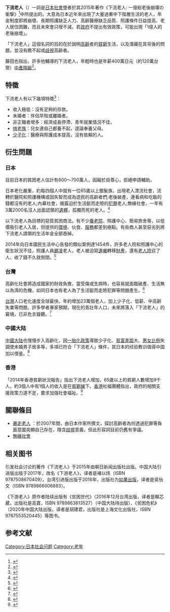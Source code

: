 '''下流老人'''（{{lang-ja|かりゅうろうじん}}）一詞是[[日本|日本]][[社會學|社會學]]者{{lj|藤田孝典}}於其2015年著作《下流老人: 一億総老後崩壊の衝撃》<ref>{{cite book|author=藤田孝典 |title=下流老人：即使月薪5萬，我們仍將又老又窮又孤獨 |year=2016 |publisher=如果出版社 |location=臺北市松山區復興北路333號11樓之4 |isbn=9789866006883 |date=2016-04-01 |accessdate=2016-07-29 }}</ref>中所提出的。大意為日本近年來出現了大量過著中下階層生活的老人，年金制度即將崩壞、長期照護缺乏人力、高齡醫療缺乏品質、照護條件日益提高、老人居住困難，而且未來會只增不減，若[[政府|政府]]不提出有效政策，可能出現「1億人的老後崩壞」。

「下流老人」這個名詞的目的在於說明[[高齡|高齡]]者的[[貧窮|貧窮]]生活，以及潛藏在其背後的問題，並沒有瞧不起或[[歧視|歧視]]高齡者。

藤田也指出，許多他輔導的下流老人，年輕時也是年薪400萬日元（約120萬台幣）[[中產階級|中產階級]]<ref>{{cite news |title=月薪5萬 為何仍會變「下流老人」？ |url=http://a.udn.com/focus/2016/04/12/19923/index.html |language=中文 |author=陳宛茜 |publisher=聯合報 Focus |date=2016-04-12 |accessdate=2016-07-29 |archive-date=2018-10-05 |archive-url=https://web.archive.org/web/20181005221107/http://a.udn.com/focus/2016/04/12/19923/index.html |dead-url=no }}</ref>。
==特徵==
下流老人有以下幾項特徵<ref>{{cite news |title=何謂「下流老人」 |url=http://www.chinatimes.com/newspapers/20160623000440-260102 |language=中文 |author=曹婷婷 |publisher=中時電子報 |date=2016-06-23 |accessdate=2016-07-29 |archive-date=2020-11-08 |archive-url=https://web.archive.org/web/20201108083025/https://www.chinatimes.com/newspapers/20160623000440-260102 |dead-url=no }}</ref>：
*收入極低：沒有足夠的存款。
*未婚者：伴侶早歿或離婚者。
*非正職者增多：經濟成長停滯、青年就業情況不佳。
*[[啃老族|啃老族]]：兒女連自己都養不起，遑論奉養父母。
*[[少子化|少子化]]：醫療與照護成本提高，沒有依賴的人。

==衍生問題==
===日本===
目前日本的貧困老人估計有600～700萬人，因礙於自尊心，拒絕申請輔助。

日本老化嚴重，約每四個人中就有一位65歲以上銀髮族，出現老人漂流社會，流轉於醫院和照護機構或因失智而成為遊民的高齡者們;老後破產，連看病和吃飯的錢都沒有的老人;內幕社會，揭露迫於生活鋌而走險的[[犯罪|犯罪]]老人;無緣社會，一年有3萬2000名沒人出面認領的[[遺體|遺體]]，孤獨而死的老人。<ref>{{Cite web |url=http://m.gvm.com.tw/article_content_29687.html |title=老本不夠啃！日本一億「下流老人」陷困 |accessdate=2016-07-29 |archive-date=2016-04-17 |archive-url=https://web.archive.org/web/20160417013817/http://m.gvm.com.tw/article_content_29687.html |dead-url=no }}</ref>

以下流老人為目標的惡質貧困商法，有不少[[養老院|養老院]]、照護中心、簡易旅舍等，以低價吸引老人入居，但提供的[[環境|環境]]、伙食、[[服務|服務]]都差到極點。有些商人甚至惡劣到將下流老人請領的生活年金全部吞掉。

2014年向日本國民生活中心告發的類似案例達1454件，許多老人院和照護中心的衛生狀況不佳，照護人員[[霸凌|霸凌]]老人，老人被迫寫[[遺囑|遺囑]]轉移[[財產|財產]]，還有[[老人院|老人院]]召了人、收了錢不久就倒閉。<ref>{{cite news |title=長壽大國的惡夢 日「下流老人」拖累國家財政 |url=http://www.chinatimes.com/newspapers/20160623000439-260102 |language=中文 |author=黃菁菁 |publisher=中時電子報 |date=2016-06-23 |accessdate=2016-07-29 |archive-date=2020-11-16 |archive-url=https://web.archive.org/web/20201116113201/https://www.chinatimes.com/newspapers/20160623000439-260102 |dead-url=no }}</ref>

===台灣===
高齡化社會將造成國家的財政負擔，當受傷或生病時，也容易就面臨破產、生活無以為濟的危機，如同日本也有老人為了生活鋌而走險犯罪等問題產生。<ref>{{cite news |title=下流老人報到 　「國寶級」音樂家淪通緝犯 |url=http://m.appledaily.com.tw/realtimenews/article/new/20160608/881391/ |language=中文 |publisher=蘋果日報 |date=2016-06-08 |accessdate=2016-07-29 }}{{Dead link}}</ref>

[[台灣|台灣]]人口老化速度全球最快、年約增加23萬個老人，加上少子化、低薪、中高齡失業等問題，許多學者專家預期，現在的青壯年人口，未來將落入「下流老人」的窘境，已非危言聳聽。<ref>{{cite news |title=長壽惡夢 明天的「下流老人」是你？ |url=http://www.chinatimes.com/newspapers/20160626000424-260102 |language=中文 |publisher=中時電子報 |date=2016-06-26 |accessdate=2016-07-29 |archive-date=2020-11-08 |archive-url=https://web.archive.org/web/20201108005224/https://www.chinatimes.com/newspapers/20160626000424-260102 |dead-url=no }}</ref>
===中國大陆===
[[中國大陆|中國大陆]]也慢慢步入高齡化，因[[一胎化政策|一胎化政策]]導致少子化、[[貧富差距|貧富差距]]大、[[男女比例|男女比例]]失調使未婚男子居多等，多項已符合「下流老人」條件，其日本的经验教训值得中国加以借鉴。<ref>{{cite news |title=贫富差距严重 日本“下流老人”为中国敲响警钟 |url=http://xw.qq.com/finance/20160418017960/FIN2016041801796000 |language=中文 |publisher=騰訊网 |date=2016-04-18 |accessdate=2016-07-29 |archive-date=2020-11-16 |archive-url=https://web.archive.org/web/20201116033304/https://xw.qq.com/finance/20160418017960/FIN2016041801796000 |dead-url=no }}</ref>

===香港===
「2014年香港貧窮狀況報告」指出下流老人增加，65歲以上的貧窮人數增加9千人，約3個人中有1個人的收入是在[[貧窮線|貧窮線]]下。[[香港|香港]]社福團體指出，政府的相關支援政策力道不足，要求加強社會福祉。<ref>{{cite news |title=3人中1人成「下流老人」 香港高齡貧窮困境 |url=http://www.worldpeoplenews.com/news/6/2015-10/80004 |language=中文 |publisher=WPN世界民報 |date=2015-10-18 |accessdate=2016-07-29 |deadurl=yes |archiveurl=https://web.archive.org/web/20151019235709/http://www.worldpeoplenews.com/news/6/2015-10/80004 |archivedate=2015-10-19 }}</ref>
== 關聯條目 ==
*[[暴走老人|暴走老人]] ：於2007年間，由日本作家所撰文，探討高齡者為何透過犯罪等負面意圖突顯自己存在，隱含[[歧視|歧視]]意義，但此形容詞目前仍舊有爭議。
*[[無緣社會|無緣社會]]

{{日本社会问题}}

== 相关图书 ==
引发社会讨论的著作《下流老人》于2015年由朝日新闻出版社出版。中国大陆引进版出版于2017年，改名《下游老人》，译者是褚以炜（ISBN 9787508670409）。台湾引进版出版于2016年，出版社为[[如果出版|如果出版]]，译者是吳怡文（ISBN 9789866006883）。

《下游老人》原作者陆续出版有《贫困世代》（2016年12月台湾出版，译者是賴芯葳，出版社是高寶，ISBN 9789863613527）（中国大陆待出版）、《贫困危机》（2020年中国大陆出版，译者是胡建君，出版社是上海文化出版社，ISBN 9787553520445）等图书。

==参考文献==
{{reflist}}

[[Category:日本社会问题|Category:日本社会问题]]
[[Category:老年|Category:老年]]